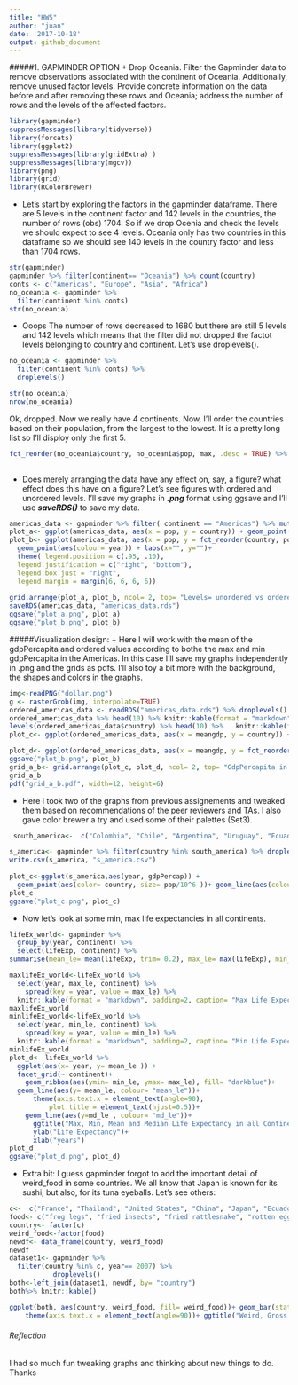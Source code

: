 ```yaml
---
title: "HW5"
author: "juan"
date: '2017-10-18'
output: github_document
---
```

#####1. GAPMINDER OPTION
+ Drop Oceania. Filter the Gapminder data to remove observations associated with the continent of Oceania. Additionally, remove unused factor levels. Provide concrete information on the data before and after removing these rows and Oceania; address the number of rows and the levels of the affected factors.

```r
library(gapminder)
suppressMessages(library(tidyverse))
library(forcats)
library(ggplot2)
suppressMessages(library(gridExtra) )
suppressMessages(library(mgcv))
library(png)
library(grid)
library(RColorBrewer)

```

+ Let's start by exploring the factors in the gapminder dataframe. There are 5 levels in the continent factor and 142 levels in the countries, the number of rows (obs) 1704. So if we drop Ocenia and check the levels we should expect to see 4 levels. Oceania only has two countries in this dataframe so we should see 140 levels in the country factor and less than 1704 rows.
```r
str(gapminder)
gapminder %>% filter(continent== "Oceania") %>% count(country)
conts <- c("Americas", "Europe", "Asia", "Africa")
no_oceania <- gapminder %>%
  filter(continent %in% conts)
str(no_oceania)
```


+ Ooops The number of rows decreased to 1680 but there are still 5 levels and 142 levels which means that the filter did not dropped the factot levels belonging to country and continent.  Let's use  droplevels().

```r
no_oceania <- gapminder %>%
  filter(continent %in% conts) %>% 
  droplevels() 

str(no_oceania)
nrow(no_oceania)
```

Ok, dropped. Now we really have 4 continents. Now, I'll order the countries based on their population, from the largest to the lowest. It is a pretty long list so I'll disploy only the first 5. 
```r
fct_reorder(no_oceania$country, no_oceania$pop, max, .desc = TRUE) %>% levels() %>% head()
  
```

+ Does merely arranging the data have any effect on, say, a figure? what effect does this have on a figure?
Let's see figures with ordered and unordered levels. I'll save my graphs in ***.png*** format using ggsave and I'll use ***saveRDS()*** to save my data. 
```r
americas_data <- gapminder %>% filter( continent == "Americas") %>% mutate(pop= pop/10^6) 
plot_a<- ggplot(americas_data, aes(x = pop, y = country)) + geom_point(aes(colour= year))+ labs(x="", y="")+ guides(colour= FALSE)
plot_b<- ggplot(americas_data, aes(x = pop, y = fct_reorder(country, pop))) +
  geom_point(aes(colour= year)) + labs(x="", y="")+ 
  theme( legend.position = c(.95, .10),
  legend.justification = c("right", "bottom"),
  legend.box.just = "right",
  legend.margin = margin(6, 6, 6, 6))
  
grid.arrange(plot_a, plot_b, ncol= 2, top= "Levels= unordered vs ordered", left= "countries", bottom= "Population in Millions")
saveRDS(americas_data, "americas_data.rds")
ggsave("plot_a.png", plot_a)
ggsave("plot_b.png", plot_b)
```

#####Visualization design: 
+ Here I will work with the  mean of the gdpPercapita and ordered values according to bothe the max and min gdpPercapita in the Americas. In this case I'll save my graphs independently in .png and the grids as pdfs. I'll also toy a bit more with the background, the shapes and colors in the graphs.

```r
img<-readPNG("dollar.png")
g <- rasterGrob(img, interpolate=TRUE)
ordered_americas_data <- readRDS("americas_data.rds") %>% droplevels() %>% group_by(country)  %>%   summarise(meangdp= mean(gdpPercap), maxgdp = max(gdpPercap), mingdp = min(gdpPercap)) %>% mutate(country = fct_reorder(country, mingdp, min))
ordered_americas_data %>% head(10) %>% knitr::kable(format = "markdown", padding=2, caption= "default alphabetical order")
levels(ordered_americas_data$country) %>% head(10) %>%   knitr::kable(format = "markdown", padding=2, col.names =  "reordered based on mingdp")
plot_c<- ggplot(ordered_americas_data, aes(x = meangdp, y = country)) + geom_point(aes(mingdp), colour= "orangered4", size= 5, shape= "-")+ geom_point(aes(maxgdp), colour= "darkgreen", size= 5, shape= "+")+ labs(y= "", x= "")+ ggtitle(" Ordered by Mingdp(-)")+ annotation_custom(g, xmin=-Inf, xmax=Inf, ymin=-Inf, ymax=Inf)

plot_d<- ggplot(ordered_americas_data, aes(x = meangdp, y = fct_reorder(country, maxgdp))) + geom_point(aes(mingdp), colour= "orangered4", size= 5, shape= "-")+ geom_point(aes(maxgdp), colour= "darkgreen", size= 5, shape= "+")+ labs(y= "", x= "")+ ggtitle("Ordered by Maxgdp(+)")+ annotation_custom(g, xmin=-Inf, xmax=Inf, ymin=-Inf, ymax=Inf)
ggsave("plot_b.png", plot_b)
grid_a_b<- grid.arrange(plot_c, plot_d, ncol= 2, top= "GdpPercapita in America ordered by the Maximun and the Minimun", left= "countries", bottom= "gdpPercapita")
grid_a_b
pdf("grid_a_b.pdf", width=12, height=6)


```

+ Here I took two of the graphs from previous assignements and tweaked them based on recommendations of the peer reviewers and TAs. I also gave color brewer a try and used some of their palettes (Set3).

```r
 south_america<-  c("Colombia", "Chile", "Argentina", "Uruguay", "Ecuador", "Bolivia", "Paraguay", "Peru", "Brazil", "Venezuela")

s_america<- gapminder %>% filter(country %in% south_america) %>% droplevels() %>%  group_by(country)
write.csv(s_america, "s_america.csv") 
 
plot_c<-ggplot(s_america,aes(year, gdpPercap)) +
  geom_point(aes(color= country, size= pop/10^6 ))+ geom_line(aes(colour= country))+ scale_size_continuous("Population in Millions") + scale_colour_manual(values=brewer.pal(n=10, "Set3"))
plot_c
ggsave("plot_c.png", plot_c)
```
+ Now let's look at some min, max life expectancies in all continents.

```r
lifeEx_world<- gapminder %>%
  group_by(year, continent) %>% 
  select(lifeExp, continent) %>% 
summarise(mean_le= mean(lifeExp, trim= 0.2), max_le= max(lifeExp), min_le= min(lifeExp), md_le= median(lifeExp)) 

maxlifeEx_world<-lifeEx_world %>% 
  select(year, max_le, continent) %>% 
    spread(key = year, value = max_le) %>% 
  knitr::kable(format = "markdown", padding=2, caption= "Max Life Expectancy per year in all Countries")
maxlifeEx_world
minlifeEx_world<-lifeEx_world %>% 
  select(year, min_le, continent) %>% 
    spread(key = year, value = min_le) %>% 
  knitr::kable(format = "markdown", padding=2, caption= "Min Life Expectancy per year in all Countries")
minlifeEx_world
plot_d<- lifeEx_world %>% 
  ggplot(aes(x= year, y= mean_le )) +
  facet_grid(~ continent)+
    geom_ribbon(aes(ymin= min_le, ymax= max_le), fill= "darkblue")+
  geom_line(aes(y= mean_le, colour= "mean_le"))+
      theme(axis.text.x = element_text(angle=90),
          plot.title = element_text(hjust=0.5))+
    geom_line(aes(y=md_le , colour= "md_le"))+
      ggtitle("Max, Min, Mean and Median Life Expectancy in all Continents")+
      ylab("Life Expectancy")+
      xlab("years")
plot_d
ggsave("plot_d.png", plot_d)
```
 + Extra bit: I guess gapminder forgot to add the important detail of weird_food in some countries. We all know that Japan is known for its sushi, but also, for its tuna eyeballs. Let's see others:
 
```r
c<-  c("France", "Thailand", "United States", "China", "Japan", "Ecuador", "Cambodia", "Philippines", "Mexico", "Australia")
food<- c("frog legs", "fried insects", "fried rattlesnake", "rotten eggs", "tuna eyeballs", "guinea pig", "fried spider", "fertilized egg", "insect eggs", "grubs")
country<- factor(c)
weird_food<-factor(food)
newdf<- data_frame(country, weird_food)
newdf
dataset1<- gapminder %>%
  filter(country %in% c, year== 2007) %>%
           droplevels() 
both<-left_join(dataset1, newdf, by= "country")
both%>% knitr::kable()

ggplot(both, aes(country, weird_food, fill= weird_food))+ geom_bar(stat= "identity", colour= "black")+ scale_fill_manual(values=brewer.pal(n=10, "Paired"))+ labs(x="", y= "") +
    theme(axis.text.x = element_text(angle=90))+ ggtitle("Weird, Gross and Tasty")

```

###### Reflection

I had so much fun tweaking graphs and thinking about new things to do. Thanks 





